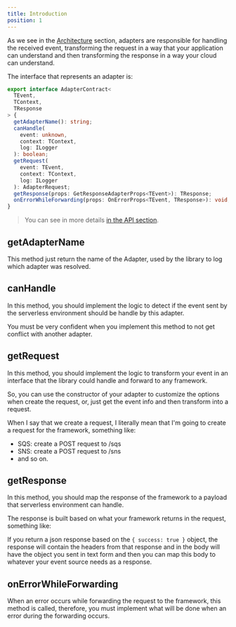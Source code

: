 ---
title: Introduction
position: 1
---

As we see in the [Architecture](../../architecture) section, adapters are responsible for handling the received event,
transforming the request in a way that your application can understand and then transforming the response in a way your cloud can understand.

The interface that represents an adapter is:

```typescript
export interface AdapterContract<
  TEvent,
  TContext,
  TResponse
> {
  getAdapterName(): string;
  canHandle(
    event: unknown,
    context: TContext,
    log: ILogger
  ): boolean;
  getRequest(
    event: TEvent,
    context: TContext,
    log: ILogger
  ): AdapterRequest;
  getResponse(props: GetResponseAdapterProps<TEvent>): TResponse;
  onErrorWhileForwarding(props: OnErrorProps<TEvent, TResponse>): void;
}
```

> You can see in more details [in the API section](../../../api/Contracts/AdapterContract).

## getAdapterName

This method just return the name of the Adapter, used by the library to log which adapter was resolved.

## canHandle

In this method, you should implement the logic to detect if the event sent by the serverless environment should be handle by this adapter.

You must be very confident when you implement this method to not get conflict with another adapter.

## getRequest

In this method, you should implement the logic to transform your event in an interface that the library could handle and forward to any framework.

So, you can use the constructor of your adapter to customize the options when create the request, or, just get the event info and then transform into a request.

When I say that we create a request, I literally mean that I'm going to create a request for the framework, something like:

- SQS: create a POST request to /sqs
- SNS: create a POST request to /sns
- and so on.

## getResponse

In this method, you should map the response of the framework to a payload that serverless environment can handle.

The response is built based on what your framework returns in the request, something like:

If you return a json response based on the `{ success: true }` object, the response will contain the headers from that response and
in the body will have the object you sent in text form and then you can map this body to whatever your event source needs as a response.

## onErrorWhileForwarding

When an error occurs while forwarding the request to the framework, this method is called,
therefore, you must implement what will be done when an error during the forwarding occurs.
